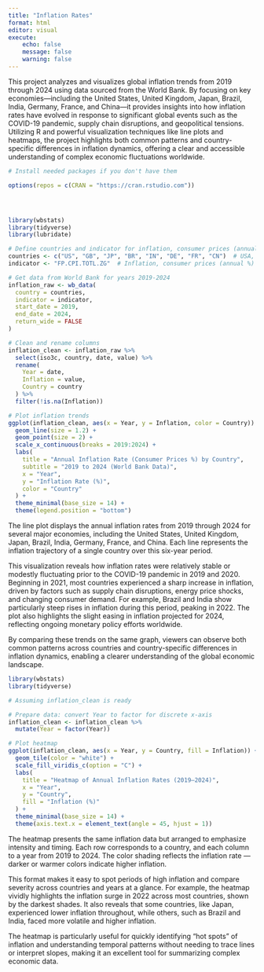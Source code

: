 ```yaml
---
title: "Inflation Rates"
format: html
editor: visual
execute:
    echo: false
    message: false
    warning: false
---
```

This project analyzes and visualizes global inflation trends from 2019 through 2024 using data sourced from the World Bank. By focusing on key economies—including the United States, United Kingdom, Japan, Brazil, India, Germany, France, and China—it provides insights into how inflation rates have evolved in response to significant global events such as the COVID-19 pandemic, supply chain disruptions, and geopolitical tensions. Utilizing R and powerful visualization techniques like line plots and heatmaps, the project highlights both common patterns and country-specific differences in inflation dynamics, offering a clear and accessible understanding of complex economic fluctuations worldwide.


```r
# Install needed packages if you don't have them

options(repos = c(CRAN = "https://cran.rstudio.com"))




library(wbstats)
library(tidyverse)
library(lubridate)

# Define countries and indicator for inflation, consumer prices (annual %)
countries <- c("US", "GB", "JP", "BR", "IN", "DE", "FR", "CN")  # USA, UK, Japan, Brazil, India, Germany, France, China
indicator <- "FP.CPI.TOTL.ZG"  # Inflation, consumer prices (annual %)

# Get data from World Bank for years 2019-2024
inflation_raw <- wb_data(
  country = countries,
  indicator = indicator,
  start_date = 2019,
  end_date = 2024,
  return_wide = FALSE
)

# Clean and rename columns
inflation_clean <- inflation_raw %>%
  select(iso3c, country, date, value) %>%
  rename(
    Year = date,
    Inflation = value,
    Country = country
  ) %>%
  filter(!is.na(Inflation))

# Plot inflation trends
ggplot(inflation_clean, aes(x = Year, y = Inflation, color = Country)) +
  geom_line(size = 1.2) +
  geom_point(size = 2) +
  scale_x_continuous(breaks = 2019:2024) +
  labs(
    title = "Annual Inflation Rate (Consumer Prices %) by Country",
    subtitle = "2019 to 2024 (World Bank Data)",
    x = "Year",
    y = "Inflation Rate (%)",
    color = "Country"
  ) +
  theme_minimal(base_size = 14) +
  theme(legend.position = "bottom")

```

The line plot displays the annual inflation rates from 2019 through 2024 for several major economies, including the United States, United Kingdom, Japan, Brazil, India, Germany, France, and China. Each line represents the inflation trajectory of a single country over this six-year period.

This visualization reveals how inflation rates were relatively stable or modestly fluctuating prior to the COVID-19 pandemic in 2019 and 2020. Beginning in 2021, most countries experienced a sharp increase in inflation, driven by factors such as supply chain disruptions, energy price shocks, and changing consumer demand. For example, Brazil and India show particularly steep rises in inflation during this period, peaking in 2022. The plot also highlights the slight easing in inflation projected for 2024, reflecting ongoing monetary policy efforts worldwide.

By comparing these trends on the same graph, viewers can observe both common patterns across countries and country-specific differences in inflation dynamics, enabling a clearer understanding of the global economic landscape.
```r
library(wbstats)
library(tidyverse)

# Assuming inflation_clean is ready

# Prepare data: convert Year to factor for discrete x-axis
inflation_clean <- inflation_clean %>%
  mutate(Year = factor(Year))

# Plot heatmap
ggplot(inflation_clean, aes(x = Year, y = Country, fill = Inflation)) +
  geom_tile(color = "white") +
  scale_fill_viridis_c(option = "C") +
  labs(
    title = "Heatmap of Annual Inflation Rates (2019–2024)",
    x = "Year",
    y = "Country",
    fill = "Inflation (%)"
  ) +
  theme_minimal(base_size = 14) +
  theme(axis.text.x = element_text(angle = 45, hjust = 1))

```

The heatmap presents the same inflation data but arranged to emphasize intensity and timing. Each row corresponds to a country, and each column to a year from 2019 to 2024. The color shading reflects the inflation rate — darker or warmer colors indicate higher inflation.

This format makes it easy to spot periods of high inflation and compare severity across countries and years at a glance. For example, the heatmap vividly highlights the inflation surge in 2022 across most countries, shown by the darkest shades. It also reveals that some countries, like Japan, experienced lower inflation throughout, while others, such as Brazil and India, faced more volatile and higher inflation.

The heatmap is particularly useful for quickly identifying “hot spots” of inflation and understanding temporal patterns without needing to trace lines or interpret slopes, making it an excellent tool for summarizing complex economic data.

